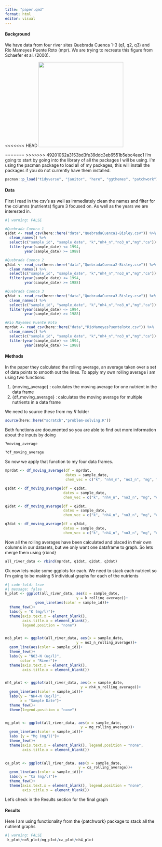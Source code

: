 ```yaml
---
title: "paper.qmd"
format: html
editor: visual
---
```


#### Background

We have data from four river sites Quebrada Cuenca 1-3 (q1, q2, q3) and Rio Mameyes Puente Roto (mpr). We are trying to recreate this figure from Schaefer et al. (2000).

<<<<<<< HEAD
![](Schaefer_etal_2020_fig3.png){fig-align="center" width="281"}

=======
>>>>>>> 49201062a3153bd3fe39ddc3eb6551b5ebc4eec1
I'm going to start by going into the library of all the packages I will be using. I'm using the pacman package to load all of my packages, this will install the packages if you do not currently have them installed.

```r
pacman::p_load("tidyverse", "janitor", "here", "ggthemes", "patchwork")
```

#### Data

First I read in the csv's as well as immediately clean the names and filter for the columns (nutrients) figure 3 focused on. As well as the years we are interested in.

```r
#| warning: FALSE

#Quebrada Cuenca 1
q1dat <- read_csv(here::here("data","QuebradaCuenca1-Bisley.csv")) %>% 
  clean_names() %>% 
  select(c("sample_id", "sample_date", "k","nh4_n","no3_n","mg","ca")) %>% 
  filter(year(sample_date) <= 1994,
         year(sample_date) >= 1988)

#Quebrada Cuenca 2
q2dat <- read_csv(here::here("data","QuebradaCuenca2-Bisley.csv")) %>% 
  clean_names() %>% 
  select(c("sample_id", "sample_date", "k","nh4_n","no3_n","mg","ca")) %>% 
  filter(year(sample_date) <= 1994,
         year(sample_date) >= 1988)

#Quebrada Cuenca 3
q3dat <- read_csv(here::here("data","QuebradaCuenca3-Bisley.csv")) %>% 
  clean_names() %>% 
  select(c("sample_id", "sample_date", "k","nh4_n","no3_n","mg","ca")) %>% 
  filter(year(sample_date) <= 1994,
         year(sample_date) >= 1988)

#Rio Mayemes Puente Roto 
mprdat <- read_csv(here::here("data","RioMameyesPuenteRoto.csv")) %>% 
  clean_names() %>% 
  select(c("sample_id", "sample_date", "k","nh4_n","no3_n","mg","ca")) %>% 
  filter(year(sample_date) <= 1994,
         year(sample_date) >= 1988)
```

#### Methods

In the paper they calculated the rolling average, an average taken over a set of data points to smooth out the lines. To apply my own rolling average i am using two functions:

1.  {moving_average} : calculates the moving average for one nutrient in the data frame
2.  {df_moving_average} : calculates the moving average for multiple nutrients in a data frame

We need to source these from my *R* folder

```r
source(here::here("scratch","problem-solving.R"))
```

Both functions are documented so you are able to find out more information about the inputs by doing

```r
?moving_average

?df_moving_average
```

So now we apply that function to my four data frames.

```r
mprdat <- df_moving_average(df = mprdat, 
                            dates = sample_date,
                            chem_vec = c("k", "nh4_n", "no3_n", "mg", "ca"))

q1dat <- df_moving_average(df = q1dat, 
                           dates = sample_date,
                           chem_vec = c("k", "nh4_n", "no3_n", "mg", "ca"))

q2dat <- df_moving_average(df = q2dat, 
                           dates = sample_date,
                           chem_vec = c("k", "nh4_n", "no3_n", "mg", "ca"))

q3dat <- df_moving_average(df = q3dat, 
                           dates = sample_date,
                           chem_vec = c("k", "nh4_n", "no3_n", "mg", "ca"))
```

Now all the rolling averages have been calculated and placed in their own columns in our datasets, but we only want one dataframe to graph. So lets merge them using {rbind}

```r
all_river_data <- rbind(mprdat, q1dat, q2dat, q3dat)
```

Ok now lets make some ggplots for each. We need to stack each nutrient so I'm going to be making 5 individual graphs for each of the nutrients

```r
#| code-fold: true
#| message: false
k_plot <- ggplot(all_river_data, aes(x = sample_date, 
                                 y = k_rolling_average))+
              geom_line(aes(color = sample_id))+
  theme_few()+
  labs(y = "K (mg/l)")+
  theme(axis.text.x = element_blank(),
        axis.title.x = element_blank(),
        legend.position = "none")


no3_plot <- ggplot(all_river_data, aes(x = sample_date, 
                                 y = no3_n_rolling_average))+
  geom_line(aes(color = sample_id))+
  theme_few()+
  labs(y = "NO3-N (ug/l)",
       color = "River")+
  theme(axis.text.x = element_blank(),
        axis.title.x = element_blank())


nh4_plot <- ggplot(all_river_data, aes(x = sample_date, 
                                   y = nh4_n_rolling_average))+
  geom_line(aes(color = sample_id))+
  labs(y = "NH4-N (ug/l)",
       x = "Sample Date")+
  theme_few()+
  theme(legend.position = "none")


mg_plot <- ggplot(all_river_data, aes(x = sample_date, 
                                   y = mg_rolling_average))+
  geom_line(aes(color = sample_id))+
  labs (y = "Mg (mg/l)")+
  theme_few()+
  theme(axis.text.x = element_blank(), legend.position = "none",
        axis.title.x = element_blank())
  

ca_plot <- ggplot(all_river_data, aes(x = sample_date, 
                                  y = ca_rolling_average))+
  geom_line(aes(color = sample_id))+
  labs(y = "Ca (mg/l)")+
  theme_few()+
  theme(axis.text.x = element_blank(), legend.position = "none",
        axis.title.x = element_blank())
```

Let's check in the Results section for the final graph

#### Results

Here I am using functionality from the {patchwork} package to stack all the nutrient graphs

```r
#| warning: FALSE
 k_plot/no3_plot/mg_plot/ca_plot/nh4_plot
```
